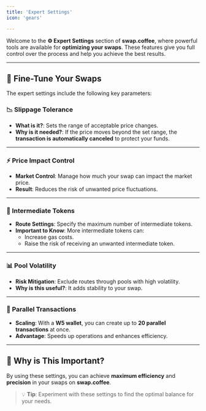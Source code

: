 ```yaml
---
title: 'Expert Settings'
icon: 'gears'

---
```


Welcome to the **⚙️ Expert Settings** section of **swap.coffee**, where powerful tools are available for **optimizing your swaps**. These features give you full control over the process and help you achieve the best results.

---

## 🎯 Fine-Tune Your Swaps

The expert settings include the following key parameters:

### 📉 Slippage Tolerance

- **What is it?**: Sets the range of acceptable price changes.
- **Why is it needed?**: If the price moves beyond the set range, the **transaction is automatically canceled** to protect your funds.

---

### ⚡ Price Impact Control

- **Market Control**: Manage how much your swap can impact the market price.
- **Result**: Reduces the risk of unwanted price fluctuations.

---

### 🔀 Intermediate Tokens

- **Route Settings**: Specify the maximum number of intermediate tokens.
- **Important to Know**: More intermediate tokens can:
  - Increase gas costs.
  - Raise the risk of receiving an unwanted intermediate token.

---

### 📊 Pool Volatility

- **Risk Mitigation**: Exclude routes through pools with high volatility.
- **Why is this useful?**: It adds stability to your swap.

---

### 🔗 Parallel Transactions

- **Scaling**: With a **W5 wallet**, you can create up to **20 parallel transactions** at once.
- **Advantage**: Speeds up operations and enhances efficiency.

---

## 🚀 Why is This Important?

By using these settings, you can achieve **maximum efficiency** and **precision** in your swaps on **swap.coffee**.
> 💡 **Tip**: Experiment with these settings to find the optimal balance for your needs.
